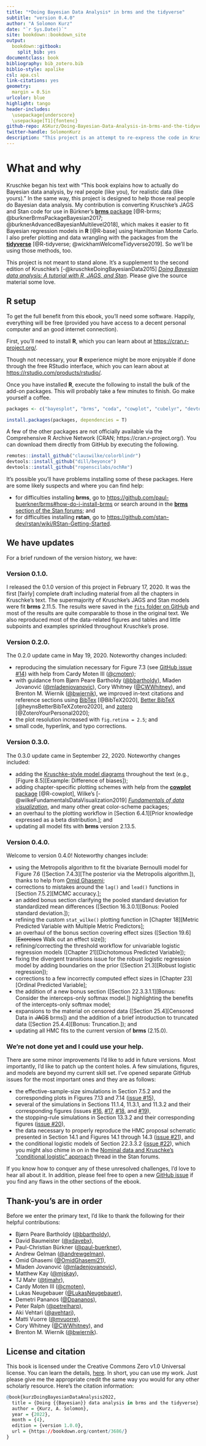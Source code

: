 ```yaml
--- 
title: "*Doing Bayesian Data Analysis* in brms and the tidyverse"
subtitle: "version 0.4.0"
author: "A Solomon Kurz"
date: "`r Sys.Date()`"
site: bookdown::bookdown_site
output: 
  bookdown::gitbook:
    split_bib: yes
documentclass: book
bibliography: bib_zotero.bib
biblio-style: apalike
csl: apa.csl
link-citations: yes
geometry:
  margin = 0.5in
urlcolor: blue
highlight: tango
header-includes:
  \usepackage{underscore}
  \usepackage[T1]{fontenc}
github-repo: ASKurz/Doing-Bayesian-Data-Analysis-in-brms-and-the-tidyverse
twitter-handle: SolomonKurz
description: "This project is an attempt to re-express the code in Kruschke's (2015) textbook. His models are re-fit in brms, plots are redone with ggplot2, and the general data wrangling code predominantly follows the tidyverse style."
---
```


# What and why {-}

Kruschke began his text with "This book explains how to actually do Bayesian data analysis, by real people (like you), for realistic data (like yours)." In the same way, this project is designed to help those real people do Bayesian data analysis. My contribution is converting Kruschke's JAGS and Stan code for use in Bürkner's [**brms** package](https://github.com/paul-buerkner/brms) [@R-brms; @burknerBrmsPackageBayesian2017; @burknerAdvancedBayesianMultilevel2018], which makes it easier to fit Bayesian regression models in **R** [@R-base] using Hamiltonian Monte Carlo. I also prefer plotting and data wrangling with the packages from the [**tidyverse**](http://style.tidyverse.org) [@R-tidyverse; @wickhamWelcomeTidyverse2019]. So we'll be using those methods, too.

This project is not meant to stand alone. It's a supplement to the second edition of Kruschke's [-@kruschkeDoingBayesianData2015] [*Doing Bayesian data analysis: A tutorial with R, JAGS, and Stan*](https://sites.google.com/site/doingbayesiandataanalysis/). Please give the source material some love.

## **R** setup {-}

To get the full benefit from this ebook, you'll need some software. Happily, everything will be free (provided you have access to a decent personal computer and an good internet connection).

First, you'll need to install **R**, which you can learn about at [https://cran.r-project.org/](https://cran.r-project.org/).

Though not necessary, your **R** experience might be more enjoyable if done through the free RStudio interface, which you can learn about at [https://rstudio.com/products/rstudio/](https://rstudio.com/products/rstudio/).

Once you have installed **R**, execute the following to install the bulk of the add-on packages. This will probably take a few minutes to finish. Go make yourself a coffee.

```r
packages <- c("bayesplot", "brms", "coda", "cowplot", "cubelyr", "devtools", "fishualize", "GGally", "ggdist", "ggExtra", "ggforce", "ggmcmc", "ggridges", "ggthemes", "janitor", "lisa", "loo", "palettetown", "patchwork", "psych", "remotes", "rstan", "santoku", "scico", "tidybayes", "tidyverse")

install.packages(packages, dependencies = T)
```

A few of the other packages are not officially available via the Comprehensive R Archive Network (CRAN; https://cran.r-project.org/). You can download them directly from GitHub by executing the following.

```r
remotes::install_github("clauswilke/colorblindr")
devtools::install_github("dill/beyonce")
devtools::install_github("ropenscilabs/ochRe")
```

It's possible you'll have problems installing some of these packages. Here are some likely suspects and where you can find help:

* for difficulties installing **brms**, go to [https://github.com/paul-buerkner/brms#how-do-i-install-brms](https://github.com/paul-buerkner/brms#how-do-i-install-brms) or search around in the [**brms** section of the Stan forums ](https://discourse.mc-stan.org/c/interfaces/brms/36); and
* for difficulties installing **rstan**, go to [https://github.com/stan-dev/rstan/wiki/RStan-Getting-Started](https://github.com/stan-dev/rstan/wiki/RStan-Getting-Started).

## We have updates {-}

For a brief rundown of the version history, we have:

### Version 0.1.0. {-}

I released the 0.1.0 version of this project in February 17, 2020. It was the first [fairly] complete draft including material from all the chapters in Kruschke's text. The supermajority of Kruschke's JAGS and Stan models were fit **brms** 2.11.5. The results were saved in the [`fits` folder on GitHub](https://github.com/ASKurz/Doing-Bayesian-Data-Analysis-in-brms-and-the-tidyverse/tree/master/fits) and most of the results are quite comparable to those in the original text. We also reproduced most of the data-related figures and tables and little subpoints and examples sprinkled throughout Kruschke's prose.

### Version 0.2.0. {-}

The 0.2.0 update came in May 19, 2020. Noteworthy changes included:

* reproducing the simulation necessary for Figure 7.3 (see [GitHub issue #14](https://github.com/ASKurz/Doing-Bayesian-Data-Analysis-in-brms-and-the-tidyverse/issues/14)) with help from Cardy Moten III ([\@cmoten](https://github.com/cmoten));
* with guidance from Bjørn Peare Bartholdy ([\@bbartholdy](https://github.com/bbartholdy)), Mladen Jovanović ([\@mladenjovanovic](https://github.com/mladenjovanovic)), Cory Whitney ([\@CWWhitney](https://github.com/CWWhitney)), and Brenton M. Wiernik ([\@bwiernik](https://github.com/bwiernik)), we improved in-text citations and reference sections using [BibTex](http://www.bibtex.org/) [@BibTeX2020], [Better BibTeX](https://github.com/retorquere/zotero-better-bibtex) [@heynsBetterBibTeXZotero2020], and [zotero](https://www.zotero.org/) [@ZoteroYourPersonal2020];
* the plot resolution increased with `fig.retina = 2.5`; and
* small code, hyperlink, and typo corrections.

### Version 0.3.0. {-}

The 0.3.0 update came in September 22, 2020. Noteworthy changes included:

* adding the [Kruschke-style model diagrams](https://solomonkurz.netlify.app/post/make-model-diagrams-kruschke-style/) throughout the text (e.g., [Figure 8.5][Example: Difference of biases]);
* adding chapter-specific plotting schemes with help from the [**cowplot** package](https://wilkelab.org/cowplot) [@R-cowplot], Wilke's [-@wilkeFundamentalsDataVisualization2019] [*Fundamentals of data visualization*](https://clauswilke.com/dataviz/), and many other great color-scheme packages; 
* an overhaul to the plotting workflow in [Section 6.4.1][Prior knowledge expressed as a beta distribution.]; and
* updating all model fits with **brms** version 2.13.5.

### Version 0.4.0. {-}

Welcome to version 0.4.0! Noteworthy changes include:

* using the Metropolis algorithm to fit the bivariate Bernoulli model for Figure 7.6 ([Section 7.4.3][The posterior via the Metropolis algorithm.]), thanks to help from [Omid Ghasemi](https://github.com/OmidGhasemi21);
* corrections to mistakes around the `lag()` and `lead()` functions in [Section 7.5.2][MCMC accuracy.];
* an added bonus section clarifying the pooled standard deviation for standardized mean differences ([Section 16.3.0.1][Bonus: Pooled standard deviation.]);
* refining the custom `stat_wilke()` plotting function in [Chapter 18][Metric Predicted Variable with Multiple Metric Predictors];
* an overhaul of the bonus section covering effect sizes ([Section 19.6][~~Exercises~~ Walk out an effect size]);
* refining/correcting the threshold workflow for univariable logistic regression models ([Chapter 21][Dichotomous Predicted Variable]);
* fixing the divergent transitions issue for the robust logistic regression model by adding boundaries on the prior ([Section 21.3][Robust logistic regression]);
* corrections to a few incorrectly computed effect sizes in [Chapter 23][Ordinal Predicted Variable];
* the addition of a new bonus section ([Section 22.3.3.1.1][Bonus: Consider the interceps-only softmax model.]) highlighting the benefits of the intercepts-only softmax model;
* expansions to the material on censored data ([Section 25.4][Censored Data in ~~JAGS~~ brms]) and the addition of a brief introduction to truncated data ([Section 25.4.4][Bonus: Truncation.]); and
* updating all HMC fits to the current version of **brms** (2.15.0).

### We're not done yet and I could use your help. {-}

There are some minor improvements I'd like to add in future versions. Most importantly, I'd like to patch up the content holes. A few simulations, figures, and models are beyond my current skill set. I've opened separate GitHub issues for the most important ones and they are as follows:

* the effective-sample-size simulations in Section 7.5.2 and the corresponding plots in Figures 7.13 and 7.14 ([issue #15](https://github.com/ASKurz/Doing-Bayesian-Data-Analysis-in-brms-and-the-tidyverse/issues/15)),
* several of the simulations in Sections 11.1.4, 11.3.1, and 11.3.2 and their corresponding figures (issues [#16](https://github.com/ASKurz/Doing-Bayesian-Data-Analysis-in-brms-and-the-tidyverse/issues/16), [#17](https://github.com/ASKurz/Doing-Bayesian-Data-Analysis-in-brms-and-the-tidyverse/issues/17), [#18](https://github.com/ASKurz/Doing-Bayesian-Data-Analysis-in-brms-and-the-tidyverse/issues/18), and [#19](https://github.com/ASKurz/Doing-Bayesian-Data-Analysis-in-brms-and-the-tidyverse/issues/19)),
* the stopping-rule simulations in Section 13.3.2 and their corresponding figures ([issue #20](https://github.com/ASKurz/Doing-Bayesian-Data-Analysis-in-brms-and-the-tidyverse/issues/20)),
* the data necessary to properly reproduce the HMC proposal schematic presented in Section 14.1 and Figures 14.1 through 14.3 ([issue #21](https://github.com/ASKurz/Doing-Bayesian-Data-Analysis-in-brms-and-the-tidyverse/issues/21)), and
* the conditional logistic models of Section 22.3.3.2 ([issue #22](https://github.com/ASKurz/Doing-Bayesian-Data-Analysis-in-brms-and-the-tidyverse/issues/22)), which you might also chime in on in the [Nominal data and Kruschke’s “conditional logistic” approach](https://discourse.mc-stan.org/t/nominal-data-and-kruschkes-conditional-logistic-approach/21433) thread in the Stan forums.

If you know how to conquer any of these unresolved challenges, I'd love to hear all about it. In addition, please feel free to open a new [GitHub issue](https://github.com/ASKurz/Doing-Bayesian-Data-Analysis-in-brms-and-the-tidyverse/issues) if you find any flaws in the other sections of the ebook.

## Thank-you's are in order {-}

Before we enter the primary text, I'd like to thank the following for their helpful contributions:

* Bjørn Peare Bartholdy ([\@bbartholdy](https://github.com/bbartholdy)),
* David Baumeister ([\@xdavebx](https://github.com/xdavebx)),
* Paul-Christian Bürkner ([\@paul-buerkner](https://github.com/paul-buerkner)),
* Andrew Gelman ([\@andrewgelman](https://github.com/andrewgelman)),
* Omid Ghasemi ([\@OmidGhasemi21](https://github.com/OmidGhasemi21)),
* Mladen Jovanović ([\@mladenjovanovic](https://github.com/mladenjovanovic)),
* Matthew Kay ([\@mjskay](https://github.com/mjskay)),
* TJ Mahr ([\@tjmahr](https://github.com/tjmahr)),
* Cardy Moten III ([\@cmoten](https://github.com/cmoten)),
* Lukas Neugebauer ([\@LukasNeugebauer](https://github.com/LukasNeugebauer)),
* Demetri Pananos ([\@Dpananos](https://github.com/dpananos)),
* Peter Ralph ([\@petrelharp](https://github.com/petrelharp)),
* Aki Vehtari ([\@avehtari](https://github.com/avehtari)),
* Matti Vuorre ([\@mvuorre](https://github.com/mvuorre)),
* Cory Whitney ([\@CWWhitney](https://github.com/CWWhitney)), and
* Brenton M. Wiernik ([\@bwiernik](https://github.com/bwiernik)).

## License and citation {-}

This book is licensed under the Creative Commons Zero v1.0 Universal license. You can learn the details, [here](https://github.com/ASKurz/Applied-Longitudinal-Data-Analysis-with-brms-and-the-tidyverse/blob/master/LICENSE). In short, you can use my work. Just please give me the appropriate credit the same way you would for any other scholarly resource. Here's the citation information:

```r
@book{kurzDoingBayesianDataAnalysis2022,
  title = {Doing {{Bayesian}} data analysis in brms and the tidyverse},
  author = {Kurz, A. Solomon},
  year = {2022},
  month = {4},
  edition = {version 1.0.0},
  url = {https://bookdown.org/content/3686/}
}
```


